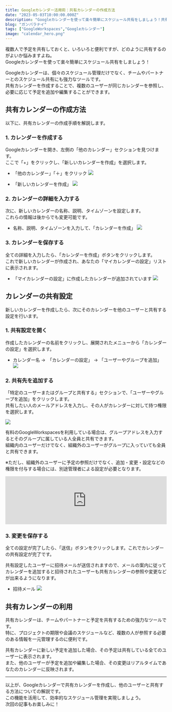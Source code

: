 ```yaml
---
title: Googleカレンダー活用術：共有カレンダーの作成方法
date: "2023-05-03T10:00:00.000Z"
description: "Googleカレンダーを使って楽々簡単にスケジュール共有をしましょう！共有カレンダーを作成し、チームやパートナーとスケジュールを共有する方法を解説します。"
blog: "ガンバラナイ"
tags: ["GoogleWorkspaces","Googleカレンダー"]
image: "calendar_hero.png"
---
```


複数人で予定を共有しておくと、いろいろと便利ですが、どのように共有するのがよいか悩みますよね。  
Googleカレンダーを使って楽々簡単にスケジュール共有をしましょう！

Googleカレンダーは、個々のスケジュール管理だけでなく、チームやパートナーとのスケジュール共有にも強力なツールです。  
共有カレンダーを作成することで、複数のユーザーが同じカレンダーを参照し、必要に応じて予定を追加や編集することができます。

## 共有カレンダーの作成方法

以下に、共有カレンダーの作成手順を解説します。

### 1. カレンダーを作成する

Googleカレンダーを開き、左側の「他のカレンダー」セクションを見つけます。  
ここで「+」をクリックし、「新しいカレンダーを作成」を選択します。

* 「他のカレンダー」「＋」をクリック
![](./calendar01.png)

* 「新しいカレンダーを作成」
![](./calendar02.png)


### 2. カレンダーの詳細を入力する

次に、新しいカレンダーの名称、説明、タイムゾーンを設定します。  
これらの情報は後からでも変更可能です。

* 名称、説明、タイムゾーンを入力して、「カレンダーを作成」
![](./calendar03.png)


### 3. カレンダーを保存する

全ての詳細を入力したら、「カレンダーを作成」ボタンをクリックします。  
これで新しいカレンダーが作成され、あなたの「マイカレンダーの設定」リストに表示されます。

* 「マイカレンダーの設定」に作成したカレンダーが追加されています
![](./calendar04.png)

## カレンダーの共有設定

新しいカレンダーを作成したら、次にそのカレンダーを他のユーザーと共有する設定を行います。

### 1. 共有設定を開く

作成したカレンダーの名前をクリックし、展開されたメニューから「カレンダーの設定」を選択します。

* カレンダー名 ->　「カレンダーの設定」 -> 「ユーザーやグループを追加」
![](./calendar05.png)

### 2. 共有先を追加する

「特定のユーザーまたはグループと共有する」セクションで、「ユーザーやグループを追加」をクリックします。  
共有したい人のメールアドレスを入力し、その人がカレンダーに対して持つ権限を選択します。  

![](./calendar06.png)

有料のGoogleWorkspacesを利用している場合は、グループアドレスを入力するとそのグループに属している人全員と共有できます。  
組織内のユーザーだけでなく、組織外のユーザーがグループに入っていても全員と共有できます。

※ただし、組織外のユーザーに予定の参照だけでなく、追加・変更・設定などの権限を付与する場合には、別途管理者による設定が必要となります。
<iframe title="Googleカレンダー活用術：組織外ユーザーに予定の追加・編集を許可する設定 | ガンバラナイ" src="https://hatenablog-parts.com/embed?url=https://ganbaranai.tech/blog/googlecalender-externalsharing-setting/" style="width:100%;height:150px; max-width:600px; margin-left:auto; margin-right:auto;" frameborder="0" scrolling="no" loading="lazy"></iframe>


### 3. 変更を保存する

全ての設定が完了したら、「送信」ボタンをクリックします。これでカレンダーの共有設定が完了です。

共有設定したユーザーに招待メールが送信されますので、メールの案内に従ってカレンダーを追加すると招待されたユーザーも共有カレンダーの参照や変更などが出来るようになります。

* 招待メール
![](./calendar07.png)

## 共有カレンダーの利用

共有カレンダーは、チームやパートナーと予定を共有するための強力なツールです。  
特に、プロジェクトの期限や会議のスケジュールなど、複数の人が参照する必要のある情報を一元管理するのに便利です。

共有カレンダーに新しい予定を追加した場合、その予定は共有している全てのユーザーに表示されます。  
また、他のユーザーが予定を追加や編集した場合、その変更はリアルタイムであなたのカレンダーに反映されます。

---

以上が、Googleカレンダーで共有カレンダーを作成し、他のユーザーと共有する方法についての解説です。  
この機能を活用して、効率的なスケジュール管理を実現しましょう。  
次回の記事もお楽しみに！

